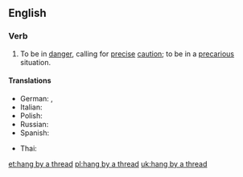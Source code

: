 ==English==

===Verb===
{{en-verb|head=[[hang]] by a [[thread]]|hangs by a thread|hanging by a thread|hung by a thread}}

# {{context|idiomatic|lang=en}} To be in [[danger]], calling for [[precise]] [[caution]]; to be in a [[precarious]] situation.

====Translations====
{{trans-top|to be in a precarious situation}}
* German: {{t+|de|am seidenen Faden hängen}}, {{t+|de|an einem seidenen Faden hängen}}
* Italian: {{t|it|essere appeso a un filo}}
* Polish: {{t|pl|wisieć na włosku}}
* Russian: {{t|ru|висе́ть на волоске}}
* Spanish: {{t|es|pender de un hilo}}
{{trans-mid}}
* Thai: {{t|th|แขวนบนเส้นด้าย|tr=kwăen bon sâynádâai}}
{{trans-bottom}}

[[et:hang by a thread]]
[[pl:hang by a thread]]
[[uk:hang by a thread]]